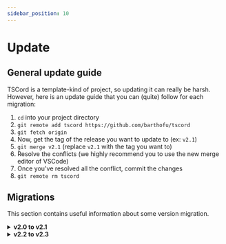 ```yaml
---
sidebar_position: 10
---
```


# Update

## General update guide 

TSCord is a template-kind of project, so updating it can really be harsh. <br/>
However, here is an update guide that you can (quite) follow for each migration:

1. `cd` into your project directory
2. `git remote add tscord https://github.com/barthofu/tscord`
3. `git fetch origin`
4. Now, get the tag of the release you want to update to (ex: `v2.1`)
5. `git merge v2.1` (replace `v2.1` with the tag you want to)
6. Resolve the conflicts (we highly recommend you to use the new merge editor of VSCode)
7. Once you've resolved all the conflict, commit the changes
8. `git remote rm tscord`

## Migrations

This section contains useful information about some version migration.

<details title="v2.0 to v2.1">

<summary><strong>v2.0 to v2.1</strong></summary>

#### Custom events

Events and Custom events, which used to both relay the `@On()` decorator of `discordx`, are now split.

Indeed, we've implemented our own event manager so custom events are split from the discord ones, so they don't have to execute the whole guards pipeline.

You'll have to replace all your custom events by the new `@OnCustom()` decorators, and emit them via the `emit()` method of the `EventManager` service.

#### `configs` alias

The `src/config` folder has been renamed to `src/configs`, and so for its path alias: `@config` -> `@configs`.

</details>

<details title="v2.2 to v2.3">

<summary><strong>v2.2 to v2.3</strong></summary>

:::caution
This migration is quite heavy, and you should be careful when updating to this version. It is mainly due to the fact that we've auto-formatted the code on nearly all the files.

You should check changes commit-per-commit on the [associated Github PR](https://github.com/barthofu/tscord/pull/155) to see what has changed and adapt your code accordingly. 

Sorry for the inconvenience.
:::

#### Path aliases

All the internal `tsconfig` path aliases have changed from `@<module_name>` to `@/<module_name>` (e.g: `@services` -> `@/services`). <br/>

You should replace all the old path aliases by the new ones (quite fast to do with the global research/replace feature of your IDE).

#### Environment variables

We now use `envalid` to validate the environment variables upon startup. <br/>

You shouldn't import them from `process.env` anymore. Use the `env` object from the `@/env` module instead.

</details>


